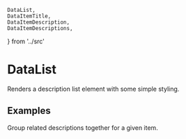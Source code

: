     DataList,
    DataItemTitle,
    DataItemDescription,
    DataItemDescriptions,
} from '../src'

<Meta title="3. Components|DataList" component={DataList} />

# DataList

Renders a description list element with some simple styling.

## Examples

<Preview>
    <Story name="Default">
        <ThemeProvider>
            <DataList>
                <DataItemTitle>Firefox</DataItemTitle>
                <DataItemDescription>
                    A free, open source, cross-platform, graphical web browser
                    developed by the Mozilla Corporation and hundreds of
                    volunteers.
                </DataItemDescription>
            </DataList>
        </ThemeProvider>
    </Story>
</Preview>

Group related descriptions together for a given item.

<Preview>
    <Story name="Grouped">
        <ThemeProvider>
            <DataList>
                <DataItemTitle>Firefox</DataItemTitle>
                <DataItemDescriptions>
                    <DataItemDescription>A browser</DataItemDescription>
                    <DataItemDescription>A red fox</DataItemDescription>
                </DataItemDescriptions>
            </DataList>
        </ThemeProvider>
    </Story>
</Preview>
